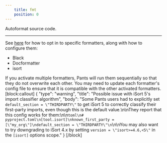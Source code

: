 ```yaml
---
    title: fmt
    position: 0
---
```


Autoformat source code.

---

See [here](../overview/linters-and-formatters.mdx) for how to opt in to specific formatters, along with how to configure them:

* Black
* Docformatter
* isort

If you activate multiple formatters, Pants will run them sequentially so that they do not overwrite each other. You may need to update each formatter's config file to ensure that it is compatible with the other activated formatters.
[block:callout]
{
  "type": "warning",
  "title": "Possible issue with iSort 5's import classifier algorithm",
  "body": "Some Pants users had to explicitly set `default_section = \"THIRDPARTY\"` to get iSort 5 to correctly classify their first-party imports, even though this is the default value.\n\nThey report that this config works for them:\n\n```toml\n# pyproject.toml\n[tool.isort]\nknown_first_party = [\"my_org\"]\ndefault_section = \"THIRDPARTY\"\n```\n\nYou may also want to try downgrading to iSort 4.x by setting `version = \"isort>=4.6,<5\"` in the `[isort]` options scope."
}
[/block]


